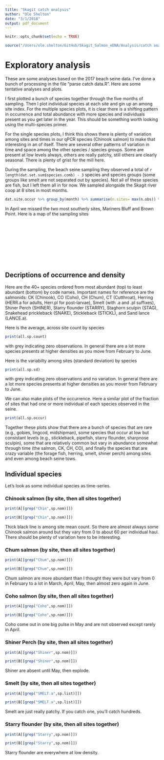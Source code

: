 ```yaml
---
title: "Skagit catch analysis"
author: "Ole Shelton"
date: "3/1/2018"
output: pdf_document
---
```


```r
knitr::opts_chunk$set(echo = TRUE)
```
```r
source("/Users/ole.shelton/GitHub/Skagit_Salmon_eDNA/Analysis/catch analysis/parse catch data.R")
```

# Exploratory analysis 
These are some analyses based on the 2017 beach seine data. I've done a bunch of processing in the file "parse catch data.R".  Here are some tentative analyses and plots.

I first plotted a bunch of species together through the five months of sampling.  Then I plot individual species at each site and gin up an among site index.  For the multiple species plots, it is clear there is a shifting pattern in occurrence and total abundance with more species and individuals present as you get later in the year. This should be something worth looking using the multi-species primer.

For the single species plots, I think this shows there is plenty of variation among sites and times in our qPCR species (Chinook salmon) to make that interesting in an of itself. There are several other patterns of variation in time and space among the other species / species groups.  Some are present at low levels always, others are really patchy, still others are clearly seasonal.  There is plenty of grist for the mill here.

During the sampling, the beach seine sampling they observed a total of `r length(dat.set.sum$species.comb) - 3` species and species groups (some groups like smelt are not separated out by species).  Not all of these species are fish, but I left them all in for now.  We sampled alongside the Skagit river coop at 8 sites in most months.
```r
dat.site.occur %>% group_by(month) %>% summarise(n.sites= max(n.obs)) %>% as.data.frame()
```
In April we missed the two most southerly sites, Mariners Bluff and Brown Point. Here is a map of the sampling sites
!["Sampling Sites in Skagit Bay"](/Users/ole.shelton/GitHub/Skagit_Salmon_eDNA/Figures/Skagit Bay sites.pdf)

\newpage
## Decriptions of occurrence and density

Here are the 40+ species ordered from most abundant (top) to least abundant (bottom) by code names.  Important names for reference are the salmonids: CK (Chinook), CO (Coho), CH (Chum), CT (Cutthroat), Herring (HERR.a for adults, Herr.pl for post-larvae), Smelt (with .a and .pl suffixes), Shiner Perch (SHINER), Starry flounder (STARRY), Staghorn sculpin (STAG), Snakehead prickleback (SNAKE), Stickleback (STICKL), and Sand lance (LANCE.a). 

Here is the average, across site count by species
```r
print(all.sp.count)
```
with grey indicating zero observations.  In general there are a lot more species presents at higher densities as you move from February to June.

Here is the variabilty among sites (standard deviation) by species
```r
print(all.sp.sd)
```
with grey indicating zero observations and no variation. In general there are a lot more species presents at higher densities as you mover from February to June.



We can also make plots of the occurrence.  Here a similar plot of the fraction of sites that had one or more individual of each species observed in the seine.
```r
print(all.sp.occur)
```


Together these plots show that there are a bunch of species that are rare (e.g., gobies, lingcod, midshipman), some species that occur at low but consistant levels (e.g., stickleback, pipefish, starry flounder, sharpnose sculpin), some that are relatively common but vary in abundance somewhat through time (the salmon, CK, CH, CO), and finally the species that are crazy variable (the forage fish, herring, smelt, shiner perch) among sites and even among beach seine tows.

\newpage
## Individual species

Let's look as some individual species as time-series.

### Chinook salmon (by site, then all sites together)

```r
print(A[[grep("Chin",sp.nom)]])
```
```r
print(B[[grep("Chin",sp.nom)]])
```
Thick black line is among site mean count.  So there are almost always some Chinook salmon around but they vary from 0 to about 60 per individual haul. There should be plenty of variation here to be interesting.

\newpage
### Chum salmon (by site, then all sites together)

```r
print(A[[grep("Chum",sp.nom)]])
```
```r
print(B[[grep("Chum",sp.nom)]])
```
Chum salmon are more abundant than I thought they were but vary from 0 in February to a lot in March, April, May, then almost zero again in June. 

\newpage
### Coho salmon (by site, then all sites together)

```r
print(A[[grep("Coho",sp.nom)]])
```
```r
print(B[[grep("Coho",sp.nom)]])
```
Coho come out in one big pulse in May and are not observed except rarely in April.

\newpage
### Shiner Perch (by site, then all sites together)

```r
print(A[[grep("Shiner",sp.nom)]])
```
```r
print(B[[grep("Shiner",sp.nom)]])
```
Shiner are absent until May, then explode.


\newpage
### Smelt (by site, then all sites together)

```r
print(A[[grep("SMELT.a",sp.list)]])
```
```r
print(B[[grep("SMELT.a",sp.list)]])
```
Smelt are just really patchy.  If you catch one, you'll catch hundreds.


\newpage
### Starry flounder (by site, then all sites together)

```r
print(A[[grep("Starry",sp.nom)]])
```
```r
print(B[[grep("Starry",sp.nom)]])
```
Starry flounder are everywhere at low density.


